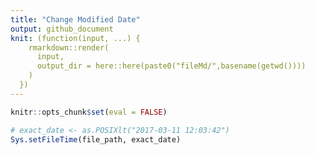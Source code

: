 ```yaml
---
title: "Change Modified Date"
output: github_document
knit: (function(input, ...) {
    rmarkdown::render(
      input,
      output_dir = here::here(paste0("fileMd/",basename(getwd())))
    )
  })
---
```


```r
knitr::opts_chunk$set(eval = FALSE)
```

```r
# exact_date <- as.POSIXlt("2017-03-11 12:03:42")
Sys.setFileTime(file_path, exact_date)
```

